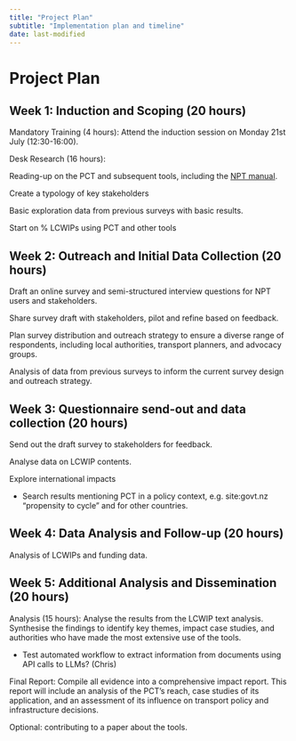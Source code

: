 ```yaml
---
title: "Project Plan"
subtitle: "Implementation plan and timeline"
date: last-modified
---
```


# Project Plan

## Week 1: Induction and Scoping (20 hours) 

Mandatory Training (4 hours): Attend the induction session on Monday 21st July (12:30-16:00). 

Desk Research (16 hours): 

Reading-up on the PCT and subsequent tools, including the [NPT manual](https://www.npt.scot/manual/).

Create a typology of key stakeholders

Basic exploration data from previous surveys with basic results.

Start on % LCWIPs using PCT and other tools

## Week 2: Outreach and Initial Data Collection (20 hours) 

Draft an online survey and semi-structured interview questions for NPT users and stakeholders. 

Share survey draft with stakeholders, pilot and refine based on feedback.
<!-- Stakeholder Outreach (10 hours): Begin contacting key stakeholders by email. Aim to get responses from practitioners and arrange a 2-day research trip to Scotland for the following week.  -->

Plan survey distribution and outreach strategy to ensure a diverse range of respondents, including local authorities, transport planners, and advocacy groups.

Analysis of data from previous surveys to inform the current survey design and outreach strategy.

## Week 3: Questionnaire send-out and data collection (20 hours)

Send out the draft survey to stakeholders for feedback.

Analyse data on LCWIP contents.

Explore international impacts

- Search results mentioning PCT in a policy context, e.g. site:govt.nz "propensity to cycle" and for other countries.

## Week 4: Data Analysis and Follow-up (20 hours) 

<!-- Send out the online survey to the stakeholder database to gather quantitative data on tool usage, level of satisfaction, impact on planning decisions, and feature requests. -->

Analysis of LCWIPs and funding data.

## Week 5: Additional Analysis and Dissemination (20 hours) 

Analysis (15 hours): Analyse the results from the LCWIP text analysis. Synthesise the findings to identify key themes, impact case studies, and authorities who have made the most extensive use of the tools.

<!-- Follow-up Interviews (5 hours): Conduct follow-up interviews via video call with any stakeholders who were unavailable during the Scotland trip. -->

- Test automated workflow to extract information from documents using API calls to LLMs? (Chris)

Final Report: Compile all evidence into a comprehensive impact report. This report will include an analysis of the PCT's reach, case studies of its application, and an assessment of its influence on transport policy and infrastructure decisions.

Optional: contributing to a paper about the tools.
